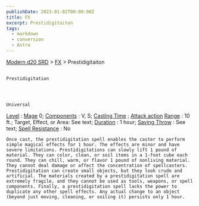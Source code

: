 ```yaml
---
publishDate: 2023-01-02T00:00:00Z
title: FX
excerpt: Prestidigitaiton
tags:
  - markdown
  - conversion
  - Astro
---
```


[Modern d20 SRD](/#modernD20) >
[FX](modern-d20-srd-fx-index) > Prestidigitaiton

##

    Prestidigitation




    Universal

[Level](modern-d20-srd-fx-level)
:
[Mage](modern-d20-srd-classes-advanced-mage)
0;
[Components](modern-d20-srd-fx-components)
: V, S;
[Casting Time](modern-d20-srd-fx-casting-time)
;
[Attack action](modern-d20-srd-combat-attack-actions)
[Range](modern-d20-srd-fx-range)
: 10 ft.; Target, Effect, or Area: See text;
[Duration](modern-d20-srd-fx-duration)
: 1 hour;
[Saving Throw](modern-d20-srd-basics-saving-throws)
: See text;
[Spell Resistance](modern-d20-srd-special-abilities-spell-resistance)
: No

    Once cast, the prestidigitation spell enables the caster to perform simple magical effects for 1 hour. The effects are minor and have severe limitations. Prestidigitations can slowly lift 1 pound of material. They can color, clean, or soil items in a 1-foot cube each round. They can chill, warm, or flavor 1 pound of nonliving material. They cannot deal damage or affect the concentration of spellcasters. Prestidigitation can create small objects, but they look crude and artificial. The materials created by a prestidigitation spell are extremely fragile, and they cannot be used as tools, weapons, or spell components. Finally, a prestidigitation spell lacks the power to duplicate any other spell effects. Any actual change to an object (beyond just moving, cleaning, or soiling it) persists only 1 hour.
